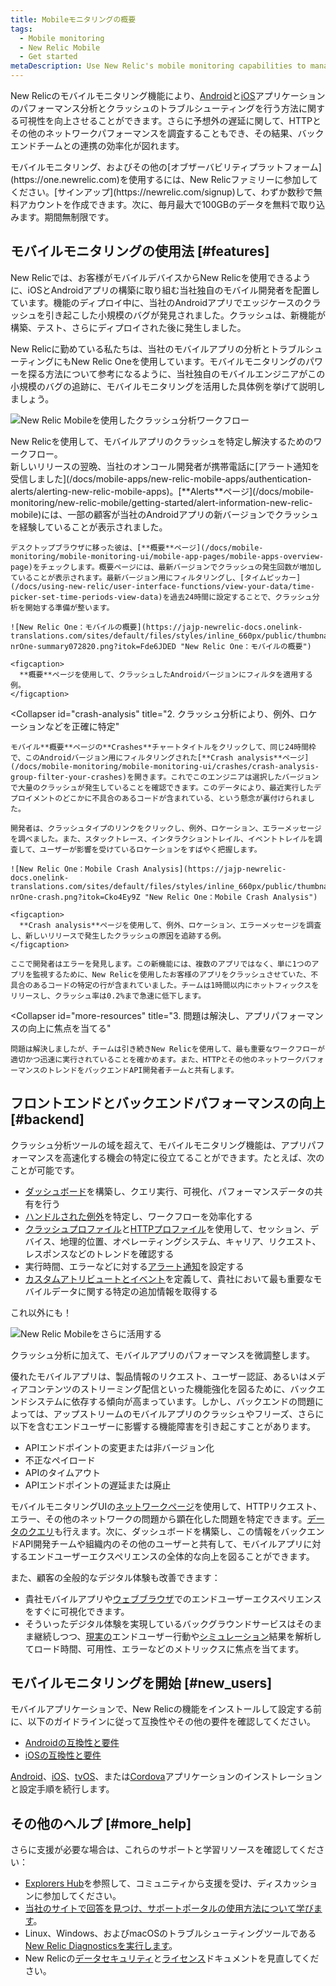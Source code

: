 ```yaml
---
title: Mobileモニタリングの概要
tags:
  - Mobile monitoring
  - New Relic Mobile
  - Get started
metaDescription: Use New Relic's mobile monitoring capabilities to manage the performance of your iOS and Android apps and your customers' overall digital experience.
---
```


New Relicのモバイルモニタリング機能により、[Android](/docs/mobile-monitoring/new-relic-mobile-android/get-started/introduction-new-relic-mobile-android)と[iOS](/docs/mobile-monitoring/new-relic-mobile-ios/get-started/introduction-new-relic-mobile-ios)アプリケーションのパフォーマンス分析とクラッシュのトラブルシューティングを行う方法に関する可視性を向上させることができます。さらに予想外の遅延に関して、HTTPとその他のネットワークパフォーマンスを調査することもでき、その結果、バックエンドチームとの連携の効率化が図れます。

<Callout variant="tip">
  モバイルモニタリング、およびその他の[オブザーバビリティプラットフォーム](https://one.newrelic.com)を使用するには、New Relicファミリーに参加してください。[サインアップ](https://newrelic.com/signup)して、わずか数秒で無料アカウントを作成できます。次に、毎月最大で100GBのデータを無料で取り込みます。期間無制限です。
</Callout>

## モバイルモニタリングの使用法 [#features]

New Relicでは、お客様がモバイルデバイスからNew Relicを使用できるように、iOSとAndroidアプリの構築に取り組む当社独自のモバイル開発者を配置しています。機能のディプロイ中に、当社のAndroidアプリでエッジケースのクラッシュを引き起こした小規模のバグが発見されました。クラッシュは、新機能が構築、テスト、さらにディプロイされた後に発生しました。

New Relicに勤めている私たちは、当社のモバイルアプリの分析とトラブルシューティングにもNew Relic Oneを使用しています。モバイルモニタリングのパワーを探る方法について参考になるように、当社独自のモバイルエンジニアがこの小規模のバグの追跡に、モバイルモニタリングを活用した具体例を挙げて説明しましょう。

![New Relic Mobileを使用したクラッシュ分析ワークフロー](https://jajp-newrelic-docs.onelink-translations.com/sites/default/files/thumbnails/image/crash-analysis-workflow.jpg "New Relic Mobileを使用したクラッシュ分析ワークフロー")

<figcaption>
  New Relicを使用して、モバイルアプリのクラッシュを特定し解決するためのワークフロー。
</figcaption>

<CollapserGroup>
  <Collapser
    id="alert"
    title="1. アラート通知により新しいバージョンのクラッシュを確認"
  >
    新しいリリースの翌晩、当社のオンコール開発者が携帯電話に[アラート通知を受信しました](/docs/mobile-apps/new-relic-mobile-apps/authentication-alerts/alerting-new-relic-mobile-apps)。[**Alerts**ページ](/docs/mobile-monitoring/new-relic-mobile/getting-started/alert-information-new-relic-mobile)には、一部の顧客が当社のAndroidアプリの新バージョンでクラッシュを経験していることが表示されました。

    デスクトップブラウザに移った彼は、[**概要**ページ](/docs/mobile-monitoring/mobile-monitoring-ui/mobile-app-pages/mobile-apps-overview-page)をチェックします。概要ページには、最新バージョンでクラッシュの発生回数が増加していることが表示されます。最新バージョン用にフィルタリングし、[タイムピッカー](/docs/using-new-relic/user-interface-functions/view-your-data/time-picker-set-time-periods-view-data)を過去24時間に設定することで、クラッシュ分析を開始する準備が整います。

    ![New Relic One：モバイルの概要](https://jajp-newrelic-docs.onelink-translations.com/sites/default/files/styles/inline_660px/public/thumbnails/image/mobile-nrOne-summary072820.png?itok=Fde6JDED "New Relic One：モバイルの概要")

    <figcaption>
      **概要**ページを使用して、クラッシュしたAndroidバージョンにフィルタを適用する例。
    </figcaption>
  </Collapser>

  <Collapser
    id="crash-analysis"
    title="2. クラッシュ分析により、例外、ロケーションなどを正確に特定"
  >
    モバイル**概要**ページの**Crashes**チャートタイトルをクリックして、同じ24時間枠で、このAndroidバージョン用にフィルタリングされた[**Crash analysis**ページ](/docs/mobile-monitoring/mobile-monitoring-ui/crashes/crash-analysis-group-filter-your-crashes)を開きます。これでこのエンジニアは選択したバージョンで大量のクラッシュが発生していることを確認できます。このデータにより、最近実行したデプロイメントのどこかに不具合のあるコードが含まれている、という懸念が裏付けられました。

    開発者は、クラッシュタイプのリンクをクリックし、例外、ロケーション、エラーメッセージを調べました。また、スタックトレース、インタラクショントレイル、イベントトレイルを調査して、ユーザーが影響を受けているロケーションをすばやく把握します。

    ![New Relic One：Mobile Crash Analysis](https://jajp-newrelic-docs.onelink-translations.com/sites/default/files/styles/inline_660px/public/thumbnails/image/mobile-nrOne-crash.png?itok=Cko4Ey9Z "New Relic One：Mobile Crash Analysis")

    <figcaption>
      **Crash analysis**ページを使用して、例外、ロケーション、エラーメッセージを調査し、新しいリリースで発生したクラッシュの原因を追跡する例。
    </figcaption>

    ここで開発者はエラーを発見します。この新機能には、複数のアプリではなく、単に1つのアプリを監視するために、New Relicを使用したお客様のアプリをクラッシュさせていた、不具合のあるコードの特定の行が含まれていました。チームは1時間以内にホットフィックスをリリースし、クラッシュ率は0.2%まで急速に低下します。
  </Collapser>

  <Collapser
    id="more-resources"
    title="3. 問題は解決し、アプリパフォーマンスの向上に焦点を当てる"
  >
    問題は解決しましたが、チームは引き続きNew Relicを使用して、最も重要なワークフローが適切かつ迅速に実行されていることを確かめます。また、HTTPとその他のネットワークパフォーマンスのトレンドをバックエンドAPI開発者チームと共有します。
  </Collapser>
</CollapserGroup>

## フロントエンドとバックエンドパフォーマンスの向上 [#backend]

クラッシュ分析ツールの域を超えて、モバイルモニタリング機能は、アプリパフォーマンスを高速化する機会の特定に役立てることができます。たとえば、次のことが可能です。

* [ダッシュボード](/docs/dashboards/new-relic-one-dashboards/get-started/introduction-new-relic-one-dashboards)を構築し、クエリ実行、可視化、パフォーマンスデータの共有を行う
* [ハンドルされた例外](/docs/mobile-monitoring/mobile-monitoring-ui/crashes/introduction-mobile-handled-exceptions)を特定し、ワークフローを効率化する
* [クラッシュプロファイル](/docs/mobile-monitoring/mobile-monitoring-ui/crashes/crash-analysis-group-filter-your-crashes)と[HTTPプロファイル](/docs/mobile-monitoring/mobile-monitoring-ui/network-pages/mobile-http-error-profiles-find-error-causes)を使用して、セッション、デバイス、地理的位置、オペレーティングシステム、キャリア、リクエスト、レスポンスなどのトレンドを確認する
* 実行時間、エラーなどに対する[アラート通知](/docs/mobile-monitoring/new-relic-mobile/getting-started/alert-information-new-relic-mobile)を設定する
* [カスタムアトリビュートとイベント](/docs/insights/insights-data-sources/custom-events/insert-custom-events-attributes-mobile-data)を定義して、貴社において最も重要なモバイルデータに関する特定の追加情報を取得する

これ以外にも！

![New Relic Mobileをさらに活用する　](https://jajp-newrelic-docs.onelink-translations.com/sites/default/files/thumbnails/image/next-steps_2.jpg "New Relic Mobileをさらに活用する　")

<figcaption>
  クラッシュ分析に加えて、モバイルアプリのパフォーマンスを微調整します。
</figcaption>

優れたモバイルアプリは、製品情報のリクエスト、ユーザー認証、あるいはメディアコンテンツのストリーミング配信といった機能強化を図るために、バックエンドシステムに依存する傾向が高まっています。しかし、バックエンドの問題によっては、アップストリームのモバイルアプリのクラッシュやフリーズ、さらに以下を含むエンドユーザーに影響する機能障害を引き起こすことがあります。

* APIエンドポイントの変更または非バージョン化
* 不正なペイロード
* APIのタイムアウト
* APIエンドポイントの遅延または廃止

モバイルモニタリングUIの[ネットワークページ](/docs/mobile-monitoring/mobile-monitoring-ui/network-pages)を使用して、HTTPリクエスト、エラー、その他のネットワークの問題から顕在化した問題を特定できます。[データのクエリ](/docs/using-new-relic/data/understand-data/query-new-relic-data)も行えます。次に、ダッシュボードを構築し、この情報をバックエンドAPI開発チームや組織内のその他のユーザーと共有して、モバイルアプリに対するエンドユーザーエクスペリエンスの全体的な向上を図ることができます。

また、顧客の全般的なデジタル体験も改善できます：

* 貴社モバイルアプリや[ウェブブラウザ](/docs/browser/new-relic-browser/getting-started/introduction-new-relic-browser)でのエンドユーザーエクスペリエンスをすぐに可視化できます。
* そういったデジタル体験を実現しているバックグラウンドサービスはそのまま継続しつつ、[現実の](/docs/browser/new-relic-browser/getting-started/introduction-new-relic-browser)エンドユーザー行動や[シミュレーション](/docs/synthetics/new-relic-synthetics/getting-started/introduction-new-relic-synthetics)結果を解析してロード時間、可用性、エラーなどのメトリックスに焦点を当てます。

## モバイルモニタリングを開始 [#new_users]

モバイルアプリケーションで、New Relicの機能をインストールして設定する前に、以下のガイドラインに従って互換性やその他の要件を確認してください。

* [Androidの互換性と要件](/docs/mobile-monitoring/new-relic-mobile-android/get-started/new-relic-android-compatibility-requirements)
* [iOSの互換性と要件](/docs/mobile-monitoring/new-relic-mobile-ios/get-started/new-relic-ios-compatibility-requirements)

[Android](/docs/mobile-monitoring/new-relic-mobile-android/get-started/android-installation-configuration)、[iOS](/docs/mobile-monitoring/new-relic-mobile-ios/get-started/ios-installation-configuration)、[tvOS](/docs/mobile-monitoring/new-relic-mobile-ios/tvos/tvos-installation-configuration)、または[Cordova](/docs/mobile-monitoring/new-relic-mobile-cordova-phonegap/get-started/introduction-new-relic-cordova)アプリケーションのインストレーションと設定手順を続行します。

## その他のヘルプ [#more_help]

さらに支援が必要な場合は、これらのサポートと学習リソースを確認してください：

* [Explorers Hub](https://discuss.newrelic.com/)を参照して、コミュニティから支援を受け、ディスカッションに参加してください。
* [当社のサイトで回答を見つけ、サポートポータルの使用方法について学びます](/docs/using-new-relic/welcome-new-relic/get-started/find-help-use-support-portal)。
* Linux、Windows、およびmacOSのトラブルシューティングツールである[New Relic Diagnosticsを実行します](/docs/using-new-relic/cross-product-functions/troubleshooting/new-relic-diagnostics)。
* New Relicの[データセキュリティ](/docs/security)と[ライセンス](/docs/licenses)ドキュメントを見直してください。

